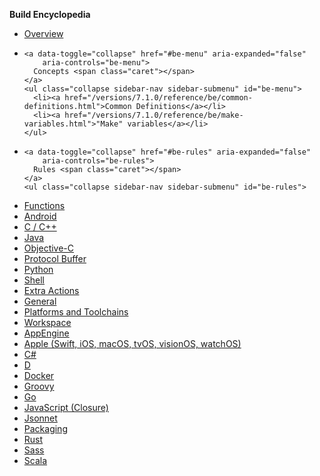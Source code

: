 
**Build Encyclopedia**

<ul class="sidebar-nav">
  <li><a href="/versions/7.1.0/reference/be/overview.html">Overview</a></li>

  <li>

    <a data-toggle="collapse" href="#be-menu" aria-expanded="false"
        aria-controls="be-menu">
      Concepts <span class="caret"></span>
    </a>
    <ul class="collapse sidebar-nav sidebar-submenu" id="be-menu">
      <li><a href="/versions/7.1.0/reference/be/common-definitions.html">Common Definitions</a></li>
      <li><a href="/versions/7.1.0/reference/be/make-variables.html">"Make" variables</a></li>
    </ul>
  </li>

  <li>

    <a data-toggle="collapse" href="#be-rules" aria-expanded="false"
        aria-controls="be-rules">
      Rules <span class="caret"></span>
    </a>
    <ul class="collapse sidebar-nav sidebar-submenu" id="be-rules">
  <li><a href="/versions/7.1.0/reference/be/functions.html">Functions</a></li>
    <li><a href="/versions/7.1.0/reference/be/android.html">Android</a></li>
      <li><a href="/versions/7.1.0/reference/be/c-cpp.html">C / C++</a></li>
      <li><a href="/versions/7.1.0/reference/be/java.html">Java</a></li>
      <li><a href="/versions/7.1.0/reference/be/objective-c.html">Objective-C</a></li>
      <li><a href="/versions/7.1.0/reference/be/protocol-buffer.html">Protocol Buffer</a></li>
      <li><a href="/versions/7.1.0/reference/be/python.html">Python</a></li>
      <li><a href="/versions/7.1.0/reference/be/shell.html">Shell</a></li>
      <li><a href="/versions/7.1.0/reference/be/extra-actions.html">Extra Actions</a></li>
      <li><a href="/versions/7.1.0/reference/be/general.html">General</a></li>
      <li><a href="/versions/7.1.0/reference/be/platforms-and-toolchains.html">Platforms and Toolchains</a></li>
      <li><a href="/versions/7.1.0/reference/be/workspace.html">Workspace</a></li>

  <li><a href="https://github.com/bazelbuild/rules_appengine" target="_blank" rel="noopener">AppEngine</a></li>
  <li><a href="https://github.com/bazelbuild/rules_apple" target="_blank" rel="noopener">Apple (Swift, iOS, macOS, tvOS, visionOS, watchOS)</a></li>
  <li><a href="https://github.com/bazelbuild/rules_dotnet" target="_blank" rel="noopener">C#</a></li>
  <li><a href="https://github.com/bazelbuild/rules_d" target="_blank" rel="noopener">D</a></li>
  <li><a href="https://github.com/bazelbuild/rules_docker" target="_blank" rel="noopener">Docker</a></li>
  <li><a href="https://github.com/bazelbuild/rules_groovy" target="_blank" rel="noopener">Groovy</a></li>
  <li><a href="https://github.com/bazelbuild/rules_go" target="_blank" rel="noopener">Go</a></li>
  <li><a href="https://github.com/bazelbuild/rules_closure" target="_blank" rel="noopener">JavaScript (Closure)</a></li>
  <li><a href="https://github.com/bazelbuild/rules_jsonnet" target="_blank" rel="noopener">Jsonnet</a></li>
  <li><a href="/versions/7.1.0/reference/be/pkg.html">Packaging</a></li>
  <li><a href="https://github.com/bazelbuild/rules_rust" target="_blank" rel="noopener">Rust</a></li>
  <li><a href="https://github.com/bazelbuild/rules_sass" target="_blank" rel="noopener">Sass</a></li>
  <li><a href="https://github.com/bazelbuild/rules_scala" target="_blank" rel="noopener">Scala</a></li>
  </ul>
  </li>

</ul>

